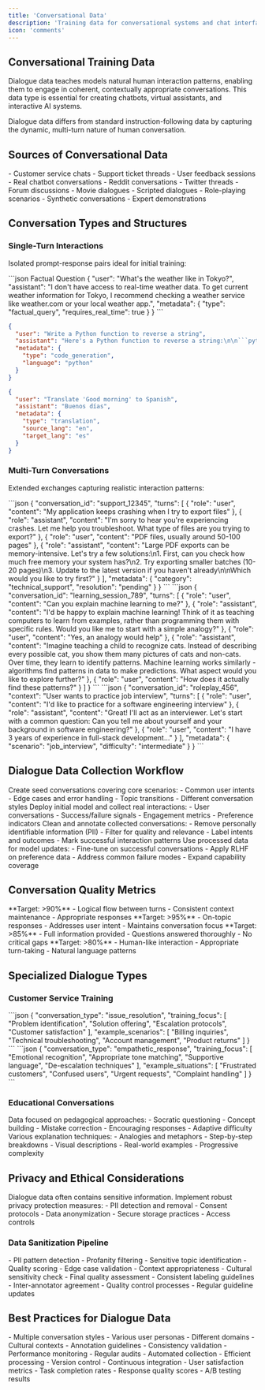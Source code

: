 ```yaml
---
title: 'Conversational Data'
description: 'Training data for conversational systems and chat interfaces'
icon: 'comments'
---
```


## Conversational Training Data

Dialogue data teaches models natural human interaction patterns, enabling them to engage in coherent, contextually appropriate conversations. This data type is essential for creating chatbots, virtual assistants, and interactive AI systems.

<Note>
Dialogue data differs from standard instruction-following data by capturing the dynamic, multi-turn nature of human conversation.
</Note>

## Sources of Conversational Data

<CardGroup cols={3}>
<Card title="Live Interactions" icon="users">
  - Customer service chats
  - Support ticket threads
  - User feedback sessions
  - Real chatbot conversations
</Card>

<Card title="Public Datasets" icon="database">
  - Reddit conversations
  - Twitter threads
  - Forum discussions
  - Movie dialogues
</Card>

<Card title="Custom Creation" icon="pen">
  - Scripted dialogues
  - Role-playing scenarios
  - Synthetic conversations
  - Expert demonstrations
</Card>
</CardGroup>

## Conversation Types and Structures

### Single-Turn Interactions

Isolated prompt-response pairs ideal for initial training:

<CodeGroup>
```json Factual Question
{
  "user": "What's the weather like in Tokyo?",
  "assistant": "I don't have access to real-time weather data. To get current weather information for Tokyo, I recommend checking a weather service like weather.com or your local weather app.",
  "metadata": {
    "type": "factual_query",
    "requires_real_time": true
  }
}
```

```json Coding Help
{
  "user": "Write a Python function to reverse a string",
  "assistant": "Here's a Python function to reverse a string:\n\n```python\ndef reverse_string(s):\n    return s[::-1]\n\n# Example usage:\nprint(reverse_string('hello'))  # Output: 'olleh'\n```",
  "metadata": {
    "type": "code_generation",
    "language": "python"
  }
}
```

```json Translation
{
  "user": "Translate 'Good morning' to Spanish",
  "assistant": "Buenos días",
  "metadata": {
    "type": "translation",
    "source_lang": "en",
    "target_lang": "es"
  }
}
```
</CodeGroup>

### Multi-Turn Conversations

Extended exchanges capturing realistic interaction patterns:

<Tabs>
<Tab title="Support Conversation">
```json
{
  "conversation_id": "support_12345",
  "turns": [
    {
      "role": "user",
      "content": "My application keeps crashing when I try to export files"
    },
    {
      "role": "assistant",
      "content": "I'm sorry to hear you're experiencing crashes. Let me help you troubleshoot. What type of files are you trying to export?"
    },
    {
      "role": "user",
      "content": "PDF files, usually around 50-100 pages"
    },
    {
      "role": "assistant",
      "content": "Large PDF exports can be memory-intensive. Let's try a few solutions:\n1. First, can you check how much free memory your system has?\n2. Try exporting smaller batches (10-20 pages)\n3. Update to the latest version if you haven't already\n\nWhich would you like to try first?"
    }
  ],
  "metadata": {
    "category": "technical_support",
    "resolution": "pending"
  }
}
```
</Tab>

<Tab title="Educational Dialogue">
```json
{
  "conversation_id": "learning_session_789",
  "turns": [
    {
      "role": "user",
      "content": "Can you explain machine learning to me?"
    },
    {
      "role": "assistant",
      "content": "I'd be happy to explain machine learning! Think of it as teaching computers to learn from examples, rather than programming them with specific rules. Would you like me to start with a simple analogy?"
    },
    {
      "role": "user",
      "content": "Yes, an analogy would help"
    },
    {
      "role": "assistant",
      "content": "Imagine teaching a child to recognize cats. Instead of describing every possible cat, you show them many pictures of cats and non-cats. Over time, they learn to identify patterns. Machine learning works similarly - algorithms find patterns in data to make predictions. What aspect would you like to explore further?"
    },
    {
      "role": "user",
      "content": "How does it actually find these patterns?"
    }
  ]
}
```
</Tab>

<Tab title="Role-Based Dialogue">
```json
{
  "conversation_id": "roleplay_456",
  "context": "User wants to practice job interview",
  "turns": [
    {
      "role": "user",
      "content": "I'd like to practice for a software engineering interview"
    },
    {
      "role": "assistant",
      "content": "Great! I'll act as an interviewer. Let's start with a common question: Can you tell me about yourself and your background in software engineering?"
    },
    {
      "role": "user",
      "content": "I have 3 years of experience in full-stack development..."
    }
  ],
  "metadata": {
    "scenario": "job_interview",
    "difficulty": "intermediate"
  }
}
```
</Tab>
</Tabs>

## Dialogue Data Collection Workflow

<Steps>
<Step title="Initial Dataset Creation">
Create seed conversations covering core scenarios:
- Common user intents
- Edge cases and error handling
- Topic transitions
- Different conversation styles
</Step>

<Step title="Deployment and Collection">
Deploy initial model and collect real interactions:
- User conversations
- Success/failure signals
- Engagement metrics
- Preference indicators
</Step>

<Step title="Data Processing and Annotation">
Clean and annotate collected conversations:
- Remove personally identifiable information (PII)
- Filter for quality and relevance
- Label intents and outcomes
- Mark successful interaction patterns
</Step>

<Step title="Iterative Improvement">
Use processed data for model updates:
- Fine-tune on successful conversations
- Apply RLHF on preference data
- Address common failure modes
- Expand capability coverage
</Step>
</Steps>

## Conversation Quality Metrics

<CardGroup cols={2}>
<Card title="Coherence" icon="link">
  **Target: >90%**
  - Logical flow between turns
  - Consistent context maintenance
  - Appropriate responses
</Card>

<Card title="Relevance" icon="target">
  **Target: >95%**
  - On-topic responses
  - Addresses user intent
  - Maintains conversation focus
</Card>

<Card title="Completeness" icon="check-circle">
  **Target: >85%**
  - Full information provided
  - Questions answered thoroughly
  - No critical gaps
</Card>

<Card title="Natural Flow" icon="water">
  **Target: >80%**
  - Human-like interaction
  - Appropriate turn-taking
  - Natural language patterns
</Card>
</CardGroup>

## Specialized Dialogue Types

### Customer Service Training

<AccordionGroup>
<Accordion title="Issue Resolution">
```json
{
  "conversation_type": "issue_resolution",
  "training_focus": [
    "Problem identification",
    "Solution offering",
    "Escalation protocols",
    "Customer satisfaction"
  ],
  "example_scenarios": [
    "Billing inquiries",
    "Technical troubleshooting",
    "Account management",
    "Product returns"
  ]
}
```
</Accordion>

<Accordion title="Empathy Training">
```json
{
  "conversation_type": "empathetic_response",
  "training_focus": [
    "Emotional recognition",
    "Appropriate tone matching",
    "Supportive language",
    "De-escalation techniques"
  ],
  "example_situations": [
    "Frustrated customers",
    "Confused users",
    "Urgent requests",
    "Complaint handling"
  ]
}
```
</Accordion>
</AccordionGroup>

### Educational Conversations

<Tabs>
<Tab title="Tutoring Style">
Data focused on pedagogical approaches:
- Socratic questioning
- Concept building
- Mistake correction
- Encouraging responses
- Adaptive difficulty
</Tab>

<Tab title="Explanation Patterns">
Various explanation techniques:
- Analogies and metaphors
- Step-by-step breakdowns
- Visual descriptions
- Real-world examples
- Progressive complexity
</Tab>
</Tabs>

## Privacy and Ethical Considerations

<Warning>
Dialogue data often contains sensitive information. Implement robust privacy protection measures:
- PII detection and removal
- Consent protocols
- Data anonymization
- Secure storage practices
- Access controls
</Warning>

### Data Sanitization Pipeline

<Steps>
<Step title="Automated Screening">
- PII pattern detection
- Profanity filtering
- Sensitive topic identification
- Quality scoring
</Step>

<Step title="Human Review">
- Edge case validation
- Context appropriateness
- Cultural sensitivity check
- Final quality assessment
</Step>

<Step title="Annotation Standards">
- Consistent labeling guidelines
- Inter-annotator agreement
- Quality control processes
- Regular guideline updates
</Step>
</Steps>

## Best Practices for Dialogue Data

<CardGroup cols={2}>
<Card title="Diversity" icon="globe">
  - Multiple conversation styles
  - Various user personas
  - Different domains
  - Cultural contexts
</Card>

<Card title="Quality Control" icon="shield-check">
  - Annotation guidelines
  - Consistency validation
  - Performance monitoring
  - Regular audits
</Card>

<Card title="Scalability" icon="chart-line">
  - Automated collection
  - Efficient processing
  - Version control
  - Continuous integration
</Card>

<Card title="Evaluation" icon="clipboard-check">
  - User satisfaction metrics
  - Task completion rates
  - Response quality scores
  - A/B testing results
</Card>
</CardGroup>

 